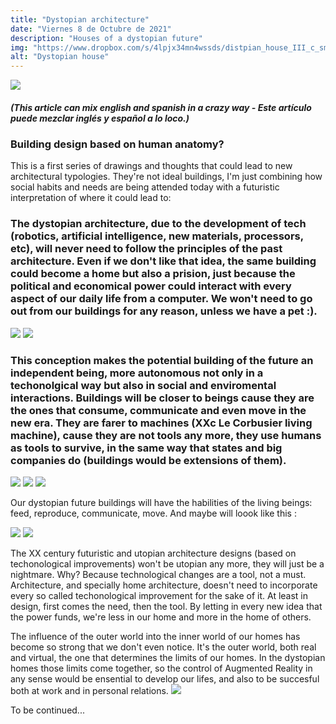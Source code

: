 ```yaml
---
title: "Dystopian architecture"
date: "Viernes 8 de Octubre de 2021"
description: "Houses of a dystopian future"
img: "https://www.dropbox.com/s/4lpjx34mn4wssds/distpian_house_III_c_sm.png?raw=1"
alt: "Dystopian house"
---
```


<img src="https://www.dropbox.com/s/uu8plndgqxrez31/distopian_house_2_04.jpg?raw=1" />

<h5>(This article can mix english and spanish in a crazy way - Este artículo puede mezclar inglés y español a lo loco.)</h5>

<h3>Building design based on human anatomy?</h3>

This is a first series of drawings and thoughts that could lead to new architectural typologies.
They're not ideal buildings, I'm just combining how social habits and needs are being attended today with a futuristic interpretation of where it could lead to:
<h3>The dystopian architecture, due to the development of tech (robotics, artificial intelligence, new materials, processors, etc), will never need to follow the principles of the past architecture. Even if we don't like that idea, the same building could become a home but also a prision, just because the political and economical power could interact with every aspect of our daily life from a computer. We won't need to go out from our buildings for any reason, unless we have a pet :).
</h3>
<img src="https://www.dropbox.com/s/y02d80th5wbtko3/distpian_house_III_e_small.png?raw=1" />
<img src="https://www.dropbox.com/s/hgx9oztu5vh1vc7/distpian_house_III_d_small.png?raw=1" />

<h3>
This conception makes the potential building of the future an independent being, more autonomous not only in a techonolgical way but also in social and enviromental interactions. Buildings will be closer to beings cause they are the ones that consume, communicate and even move in the new era. They are farer to machines (XXc Le Corbusier living machine), cause they are not tools any more, they use humans as tools to survive, in the same way that states and big companies do (buildings would be extensions of them).
</h3>

<img src="https://www.dropbox.com/s/1eibor05tyqffjf/distpian_house_III_a_sm.png?raw=1" />
<img src="https://www.dropbox.com/s/c4qjh84v7wku2mb/distpian_house_III_b_sm.png?raw=1" />
<img src="https://www.dropbox.com/s/4lpjx34mn4wssds/distpian_house_III_c_sm.png?raw=1" />

Our dystopian future buildings will have the habilities of the living beings: feed, reproduce, communicate, move. And maybe will loook like this :

<img src="https://www.dropbox.com/s/xdc7cw098e8tf9d/distpian_house_III_f_small.png?raw=1" />
<img src="https://www.dropbox.com/s/4460p63fef1tw3t/distopian_house_2_02.jpg?raw=1" />

The XX century futuristic and utopian architecture designs (based on techonological improvements) won't be utopian any more, they will just be a nightmare. Why? Because technological changes are a tool, not a must. Architecture, and specially home architecture, doesn't need to incorporate every so called techonological improvement for the sake of it. At least in design, first comes the need, then the tool. By letting in every new idea that the power funds, we're less in our home and more in the home of others.

The influence of the outer world into the inner world of our homes has become so strong that we don't even notice. It's the outer world, both real and virtual, the one that determines the limits of our homes. In the dystopian homes those limits come together, so the control of Augmented Reality in any sense would be ensential to develop our lifes, and also to be succesful both at work and in personal relations.
<img src="https://www.dropbox.com/s/td00u8oa94n6jn2/distopian_house_2_00.jpg?raw=1" />

To be continued...
